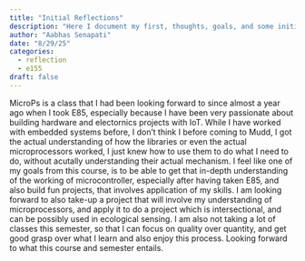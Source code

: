 ```yaml
---
title: "Initial Reflections"
description: "Here I document my first, thoughts, goals, and some initial reflections about E155 course I am taking this semester"
author: "Aabhas Senapati"
date: "8/29/25"
categories:
  - reflection
  - e155
draft: false
---
```


MicroPs is a class that I had been looking forward to since almost a year ago when I took E85, especially because I have been very passionate about building hardware and electornics projects with IoT. While I have worked with embedded systems before, I don't think I before coming to Mudd, I got the actual understanding of how the libraries or even the actual  microprocessors worked, I just knew how to use them to do what I need to do, without acutally understanding their actual mechanism. I feel like one of my goals from this course, is to be able to get that in-depth understanding of the working of microcontroller, especially after having taken E85, and also build fun projects, that involves application of my skills. I am looking forward to also take-up a project that will involve my understanding of microprocessors, and apply it to do a project which is intersectional, and can be possibly used in ecological sensing. I am also not taking a lot of classes this semester, so that I can focus on quality over quantity, and get good grasp over what I learn and also enjoy this process. Looking forward to what this course and semester entails.
